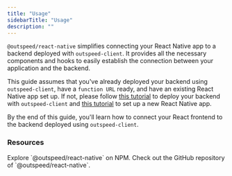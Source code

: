 ```yaml
---
title: "Usage"
sidebarTitle: "Usage"
description: ""
---
```


`@outspeed/react-native` simplifies connecting your React Native app to a backend
deployed with `outspeed-client`. It provides all the necessary components and
hooks to easily establish the connection between your application and the backend.

This guide assumes that you've already deployed your backend using `outspeed-client`,
have a `function URL` ready, and have an existing React Native app set up. If not, please
follow [this tutorial](/outspeed_sdk/cli/deploy) to deploy your backend with
`outspeed-client` and [this tutorial](https://docs.expo.dev/tutorial/create-your-first-app/) to
set up a new React Native app.

By the end of this guide, you'll learn how to connect your React frontend to
the backend deployed using `outspeed-client`.

### Resources

<CardGroup cols={2}>
  <Card
    title="@outspeed/react-native"
    icon="npm"
    iconType="solid"
    href="https://www.npmjs.com/package/@outspeed/react-native"
  >
    Explore `@outspeed/react-native` on NPM.
  </Card>
  <Card
    title="GitHub"
    icon="github"
    iconType="solid"
    href="https://github.com/outspeed-ai/outspeed-js/tree/main/packages/react-native"
  >
    Check out the GitHub repository of `@outspeed/react-native`.
  </Card>
</CardGroup>